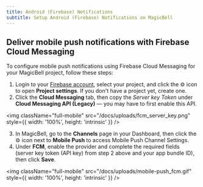 ```yaml
---
title: Android (Firebase) Notifications
subtitle: Setup Android (Firebase) Notifications on MagicBell
---
```


## Deliver mobile push notifications with Firebase Cloud Messaging

To configure mobile push notifications using Firebase Cloud Messaging for your MagicBell project, follow these steps:

1. Login to your [Firebase account](https://console.firebase.google.com), select your project, and click the ⚙ icon to open **Project settings**. If you don't have a project yet, create one.
2. Click the **Cloud Messaging** tab, then copy the _Server key Token_ under **Cloud Messaging API (Legacy)** — you may have to first enable this API.

<img
  className="full-mobile"
  src="/docs/uploads/fcm_server_key.png"
  style={{ width: '100%', height: 'intrinsic' }}
/>

3. In MagicBell, go to the **Channels** page in your Dashboard, then click the ⚙ icon next to **Mobile Push** to access Mobile Push Channel Settings.
4. Under **FCM**, enable the provider and complete the required fields (server key token (API key) from step 2 above and your app bundle ID), then click **Save**.

<img
  className="full-mobile"
  src="/docs/uploads/mobile-push_fcm.gif"
  style={{ width: '100%', height: 'intrinsic' }}
/>
